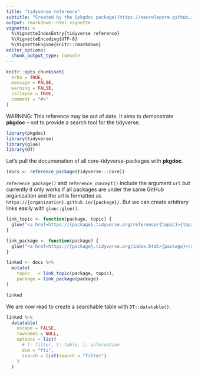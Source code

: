```yaml
---
title: "tidyverse reference"
subtitle: "Created by the [pkgdoc package](https://maurolepore.github.io/pkgdoc/)"
output: rmarkdown::html_vignette
vignette: >
  %\VignetteIndexEntry{tidyverse reference}
  %\VignetteEncoding{UTF-8}
  %\VignetteEngine{knitr::rmarkdown}
editor_options: 
  chunk_output_type: console
---
```


```r
knitr::opts_chunk$set(
  echo = TRUE,
  message = FALSE,
  warning = FALSE,
  collapse = TRUE,
  comment = "#>"
)
```

WARNING: This reference may be out of date. It aims to demonstrate __pkgdoc__ -- not to provide a search tool for the tidyverse.

```r
library(pkgdoc)
library(tidyverse)
library(glue)
library(DT)
```

Let's pull the documenation of all core-tidyverse-packages with __pkgdoc__.

```r
(docs <- reference_package(tidyverse:::core))
```

`reference_package()` and `reference_concept()` include the argument `url` but currently it only works if all packages are under the same GitHub organization and the url is formatted as `https://{organization}.github.io/{package}/`. But we can create arbitrary links easily with `glue::glue()`.

```r
link_topic <- function(package, topic) {
  glue("<a href=https://{package}.tidyverse.org/reference/{topic}>{topic}</a>")
}

link_package <- function(package) {
  glue("<a href=https://{package}.tidyverse.org/index.html>{package}</a>")
}

linked <- docs %>% 
  mutate(
    topic   = link_topic(package, topic),
    package = link_package(package)
)

linked
```

We are now read to create a searchable table with `DT::datatable()`.

```r
linked %>% 
  datatable(
    escape = FALSE,
    rownames = NULL,
    options = list(
      # f: filter, t: table, i: information
      dom = "fti",
      search = list(search = "filter")
    )
  )
```




